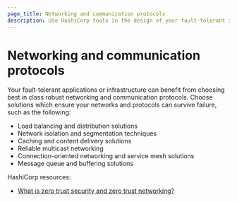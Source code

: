 ```yaml
---
page_title: Networking and communication protocols
description: Use HashiCorp tools in the design of your fault-tolerant systems to avoid disruptions from a single point of failure, and ensure the business continuity of your mission-critical deployments.
---
```


# Networking and communication protocols

Your fault-tolerant applications or infrastructure can benefit from choosing best in class robust networking and communication protocols. Choose solutions which ensure your networks and protocols can survive failure, such as the following:

- Load balancing and distribution solutions
- Network isolation and segmentation techniques
- Caching and content delivery solutions
- Reliable multicast networking
- Connection-oriented networking and service mesh solutions
- Message queue and buffering solutions

HashiCorp resources:

- [What is zero trust security and zero trust networking?](/well-architected-framework/security/security-zero-trust-video)